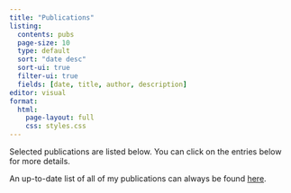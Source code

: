 ```yaml
---
title: "Publications"
listing: 
  contents: pubs
  page-size: 10
  type: default
  sort: "date desc"
  sort-ui: true
  filter-ui: true
  fields: [date, title, author, description]
editor: visual
format: 
  html: 
    page-layout: full
    css: styles.css
---
```


Selected publications are listed below. You can click on the entries below for more details.

An up-to-date list of all of my publications can always be found [here](https://scholar.google.com/citations?view_op=list_works&hl=en&hl=en&user=gfJENK8AAAAJ&sortby=pubdate&citft=1&email_for_op=ainslie.kylie%40gmail.com).
